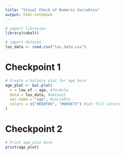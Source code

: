 ```yaml
---
title: "Visual Check of Numeric Variables"
output: html-notebook
---
```


```r
# import libraries
library(cobalt)

# import dataset
los_data <- read.csv("los_data.csv")
```

# Checkpoint 1
```r
# Create a balance plot for age here
age_plot <- bal.plot(
  x = low_ef ~ age, #formula
  data = los_data, #dataset
  var.name = "age", #variable 
  colors = c("#E69F00", "#009E73") #set fill colors 
)
```

# Checkpoint 2
```r
# Print age_plot here
print(age_plot)
```
